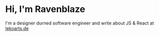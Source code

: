 # Hi, I'm Ravenblaze

I'm a designer durned software engineer and write about JS & React at [lekoarts.de](https://www.lekoarts.de?utm_source=cara&utm_medium=Starter)
